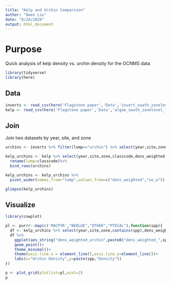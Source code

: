 ```yaml
---
title: "Kelp and Urchin Comparison"
author: "Owen Liu"
date: "8/24/2020"
output: html_document
---
```


# Purpose

Quick analysis of kelp density vs. urchin density for the OCNMS data

```r
library(tidyverse)
library(here)
```

## Data

```r
inverts <- read_csv(here('Flagstone paper','Data','invert_swath_zonelevel.csv'))
kelp <- read_csv(here('Flagstone paper','Data','algae_swath_zonelevel_lump.csv'))
```

## Join

Join two datasets by year, site, and zone

```r
urchins <- inverts %>% filter(lump=="urchin") %>% select(year,site,zone,lump,dens_weighted,se_w)

kelp_urchins <- kelp %>% select(year,site,zone,classcode,dens_weighted,se_w) %>% 
  rename(lump=classcode)%>% 
  bind_rows(urchins)

kelp_urchins <- kelp_urchins %>% 
  pivot_wider(names_from="lump",values_from=c("dens_weighted","se_w"))

glimpse(kelp_urchins)
```

## Visualize

```r
library(cowplot)

pl <- purrr::map(c('MACPYR',"NERLUE","OTHER","PTECAL"),function(spp){
  df <- kelp_urchins %>% select(year,site,zone,contains(spp),dens_weighted_urchin,se_w_urchin)
  df %>% 
    ggplot(aes_string("dens_weighted_urchin",paste0("dens_weighted_",spp)))+
    geom_point()+
    theme_minimal()+
    theme(axis.line.x = element_line(),axis.line.y=element_line())+
    labs(x="Urchin Density",y=paste(spp,"Density"))
})

p <- plot_grid(plotlist=pl,ncol=2)
p
```



